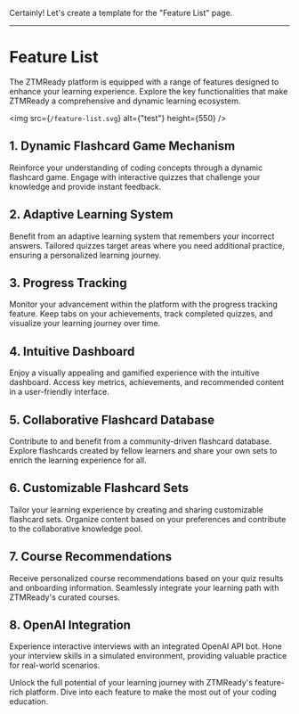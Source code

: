 Certainly! Let's create a template for the "Feature List" page.

---

# Feature List

The ZTMReady platform is equipped with a range of features designed to enhance your learning experience. Explore the key functionalities that make ZTMReady a comprehensive and dynamic learning ecosystem.

<img
    src={`/feature-list.svg`}
    alt={"test"}
    height={550}
/>

## 1. Dynamic Flashcard Game Mechanism

Reinforce your understanding of coding concepts through a dynamic flashcard game. Engage with interactive quizzes that challenge your knowledge and provide instant feedback.

## 2. Adaptive Learning System

Benefit from an adaptive learning system that remembers your incorrect answers. Tailored quizzes target areas where you need additional practice, ensuring a personalized learning journey.

## 3. Progress Tracking

Monitor your advancement within the platform with the progress tracking feature. Keep tabs on your achievements, track completed quizzes, and visualize your learning journey over time.

## 4. Intuitive Dashboard

Enjoy a visually appealing and gamified experience with the intuitive dashboard. Access key metrics, achievements, and recommended content in a user-friendly interface.

## 5. Collaborative Flashcard Database

Contribute to and benefit from a community-driven flashcard database. Explore flashcards created by fellow learners and share your own sets to enrich the learning experience for all.

## 6. Customizable Flashcard Sets

Tailor your learning experience by creating and sharing customizable flashcard sets. Organize content based on your preferences and contribute to the collaborative knowledge pool.

## 7. Course Recommendations

Receive personalized course recommendations based on your quiz results and onboarding information. Seamlessly integrate your learning path with ZTMReady's curated courses.

## 8. OpenAI Integration

Experience interactive interviews with an integrated OpenAI API bot. Hone your interview skills in a simulated environment, providing valuable practice for real-world scenarios.

Unlock the full potential of your learning journey with ZTMReady's feature-rich platform. Dive into each feature to make the most out of your coding education.

